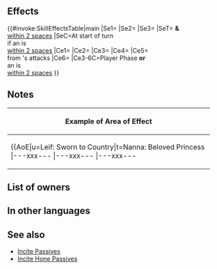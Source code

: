 {{Weapon Infobox
|tagid=SID_忠臣との絆の弓
|intID=4818
|userVersion1=Bow
|userVersion2=Arrow
|exclusive=1
|weaponType=Bow
|cost=400
|might=9
|range=2
|cooldown=-1
|effectiveness=Flying
|effect=Accelerates Special trigger (cooldown count-1). Effective against flying foes. Unit attacks twice (even if foe initiates combat, unit attacks twice).<br><br>At start of turn, if unit is within 2 spaces of an ally, grants Atk/Def+6, "neutralizes foe's bonuses during combat," and【Incited】to unit and allies within 2 spaces of unit for 1 turn.<br><br>If unit initiates combat or is within 2 spaces of an ally, grants bonus to unit's Atk/Def/Res = 20% of unit's Def at start of combat, + 5, unit deals +X damage (excluding area-of-effect Specials), reduces damage from foe's attacks by X (excluding area-of-effect Specials; X = number of allies within 3 rows or 3 columns centered on unit × 5; max 15), and neutralizes effects that inflict "Special cooldown charge -X" on unit during combat.<br><br>【Incited】<br>If unit initiates combat, grants bonus to unit's Atk/Spd/Def/Res = number of spaces from start position to end position of unit during combat (max 3; that turn only).
|required=Silver Bow
|properties=random_owner
}}
==Effects==
{{#invoke:SkillEffectsTable|main
|Se1={{Eft|Bonuses|Atk/Def|6}}
|Se2={{SEt|Neutralize Bonuses}}
|Se3={{SEt|Incited}}
|SeT={{Tgt|Unit}} '''&''' {{Tgt|Allies}}<br>[[within 2 spaces]]
|SeC=At start of turn<br>if an {{Tgt|Ally}} is<br>[[within 2 spaces]]
|Ce1={{Eft|Effectiveness|{{Mt|Flying}}}}
|Ce2={{Eft|Attack Twice}}
|Ce3={{Eft|Temporary buffs|Atk/Def/Res|20% of {{Tgt|Unit}}'s Def<br>at start of combat, +5}}
|Ce4={{Eft|Damage Boost|5 x {{Tgt|Allies}} within<br>[[3 rows or 3 columns]]<br>centered on {{Tgt|Unit}}|max=15}}
|Ce5={{Eft|Damage Reduction|5 x {{Tgt|Allies}} within<br>[[3 rows or 3 columns]]<br>centered on {{Tgt|Unit}}|max=15}}<br>from {{Tgt|Foe}}'s attacks
|Ce6={{Eft|Neutralize Guard}}
|Ce3-6C=Player Phase '''or'''<br>an {{Tgt|Ally}} is<br>[[within 2 spaces]]
}}

==Notes==
{{Effective damage bonus|flying}}
{{AttackTwice}}
{{Bonuses}}
{{Neutralize Bonuses}}
{{Incited}}
{{IfUnitInitiates}}
{{Temporary buffs}}
{{At start of combat}}
{{FlatDamageBoost|X (max: 15)}}
{{FlatDamageReduction|X (max: 15)}}
{{CooldownChargeMinusNeutralization}}
{|class="wikitable default mw-collapsible" 
!Example of Area of Effect
|-
|align="middle" style="max-width:450px;margin:auto"|{{AoE|u=Leif: Sworn to Country|t=Nanna: Beloved Princess
|---xxx---
|---xxx---
|---xxx---
|xxxxxxxxx
|xxxxuxxxx
|xxxxxxxxx
|---xxx---
|---xtx---
|---xxx---
}}
|}
==List of owners==
{{Skill Hero List}}
==In other languages==
{{OtherLanguages
|japanese=
|german=
|spanishEU=Arco de lealtad
|spanishLA=
|french=
|italian=
|chineseTW=
|portuguese=
}}

==See also==
{{See also skills|cond=Description LIKE '%【Incited】%' AND Exclusive='1'}}
* [[Incite Passives]]
* [[Incite Hone Passives]]
{{Weapons Navbox}}